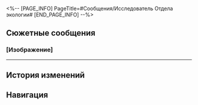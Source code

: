 <%-- [PAGE_INFO]
PageTitle=#Сообщения/Исследователь Отдела экологии#
[END_PAGE_INFO] --%>
{{Сообщение Инфобокс
|id          = 95
|Изображение = НИП Исследователь Отдела экологии Иконка.png
|Тип         = НИП
|Отправитель = Исследователь Отдела экологии
|ПодписьСоо  = 
|Фракция     = Космическая станция «Герта»
}}

==Сюжетные сообщения==
===[Изображение]===
{{Сообщения
|условие_получения = 
|текст =
:'''Исследователь Отдела экологии:''' [[Файл:Сообщение Ecology Researcher Toilet.png|256px]]
:'''Исследователь Отдела экологии:''' Маленьких монстров можно бросить сюда.
:{Выбор} Шутишь?
::'''(Первопроходец):''' ...
::'''(Первопроходец):''' Шутишь?
:{Выбор} Думаю, ты врёшь.
::'''(Первопроходец):''' ...
::'''(Первопроходец):''' Ты же шутишь, да?
::'''Исследователь Отдела экологии:''' Я серьёзно.
:'''Исследователь Отдела экологии:''' Это односторонний проход, с другой стороны он соединяется с зоной хранения.
:'''Исследователь Отдела экологии:''' Это безопасно.
}}
----

==История изменений==
{{История изменений|2.7}}

==Навигация==
{{Сообщения Навбокс}}
